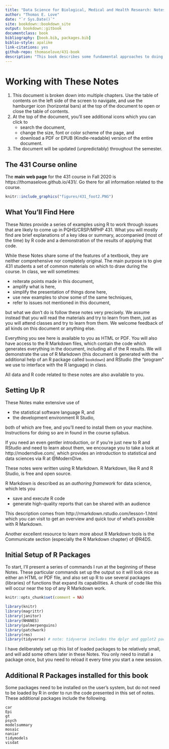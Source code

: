 ```yaml
--- 
title: "Data Science for Biological, Medical and Health Research: Notes for PQHS/CRSP/MPHP 431"
author: "Thomas E. Love"
date: "`r Sys.Date()`"
site: bookdown::bookdown_site
output: bookdown::gitbook
documentclass: book
bibliography: [book.bib, packages.bib]
biblio-style: apalike
link-citations: yes
github-repo: thomaselove/431-book
description: "This book describes some fundamental approaches to doing biostatistical and data science in research."
---
```


# Working with These Notes {-}

1. This document is broken down into multiple chapters. Use the table of contents on the left side of the screen to navigate, and use the hamburger icon (horizontal bars) at the top of the document to open or close the table of contents.
2. At the top of the document, you'll see additional icons which you can click to
    - search the document,
    - change the size, font or color scheme of the page, and
    - download a PDF or EPUB (Kindle-readable) version of the entire document.
3. The document will be updated (unpredictably) throughout the semester.

## The 431 Course online {-}

The **main web page** for the 431 course in Fall 2020 is https://thomaselove.github.io/431/. Go there for all information related to the course.

```r
knitr::include_graphics("figures/431_foot2.PNG")
```

## What You'll Find Here {-}

These Notes provide a series of examples using R to work through issues that are likely to come up in PQHS/CRSP/MPHP 431. What you will mostly find are brief explanations of a key idea or summary, accompanied (most of the time) by R code and a demonstration of the results of applying that code. 

While these Notes share some of the features of a textbook, they are neither comprehensive nor completely original. The main purpose is to give 431 students a set of common materials on which to draw during the course. In class, we will sometimes:

- reiterate points made in this document, 
- amplify what is here,
- simplify the presentation of things done here,
- use new examples to show some of the same techniques,
- refer to issues not mentioned in this document,

but what we don't do is follow these notes very precisely. We assume instead that you will read the materials and try to learn from them, just as you will attend classes and try to learn from them. We welcome feedback of all kinds on this document or anything else.

Everything you see here is available to you as HTML or PDF. You will also have access to the R Markdown files, which contain the code which generates everything in the document, including all of the R results. We will demonstrate the use of R Markdown (this document is generated with the additional help of an R package called `bookdown`) and RStudio (the "program" we use to interface with the R language) in class. 

All data and R code related to these notes are also available to you.

## Setting Up R {-}

These Notes make extensive use of 

- the statistical software language R, and
- the development environment R Studio,

both of which are free, and you'll need to install them on your machine. Instructions for doing so are in found in the course syllabus.

If you need an even gentler introduction, or if you're just new to R and RStudio and need to learn about them, we encourage you to take a look at http://moderndive.com/, which provides an introduction to statistical and data sciences via R at @ModernDive.

These notes were written using R Markdown. R Markdown, like R and R Studio, is free and open source.

R Markdown is described as an *authoring framework* for data science, which lets you

- save and execute R code
- generate high-quality reports that can be shared with an audience

This description comes from http://rmarkdown.rstudio.com/lesson-1.html which you can visit to get an overview and quick tour of what's possible with R Markdown.

Another excellent resource to learn more about R Markdown tools is the Communicate section (especially the R Markdown chapter) of @R4DS.

## Initial Setup of R Packages {-}

To start, I'll present a series of commands I run at the beginning of these Notes. These particular commands set up the output so it will look nice as either an HTML or PDF file, and also set up R to use several packages (libraries) of functions that expand its capabilities. A chunk of code like this will occur near the top of any R Markdown work.

```r
knitr::opts_chunk$set(comment = NA)

library(knitr)
library(magrittr)
library(janitor)
library(NHANES)
library(palmerpenguins)
library(patchwork)
library(rms)
library(tidyverse) # note: tidyverse includes the dplyr and ggplot2 packages
```

I have deliberately set up this list of loaded packages to be relatively small, and will add some others later in these Notes. You only need to install a package once, but you need to reload it every time you start a new session.

## Additional R Packages installed for this book {-}

Some packages need to be installed on the user's system, but do not need to be loaded by R in order to run the code presented in this set of notes. These additional packages include the following.

```
car
Epi
gt
psych
modelsummary
mosaic
naniar
tidymodels
visdat
```

